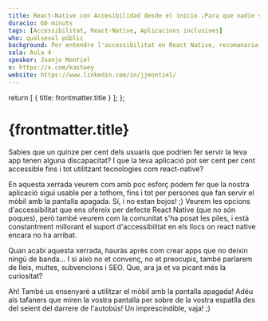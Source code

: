 ```yaml
---
title: React-Native con Accesibilidad desde el inicio ¡Para que nadie se quede sin tocar tu app!
duracio: 60 minuts
tags: [Accessibilitat, React-Native, Aplicacions inclusives]
who: qualsevol públic
background: Per entendre l'accessibilitat en React Native, recomanaria tenir cert nivell en aquesta matèria, però com que ensenyaré altres coses com el maneig de l'app amb lector de pantalla, tampoc és imprescindible. Crec que tothom pot emportar-se alguna cosa d'aquesta xerrada.
sala: Aula 4
speaker: Juanjo Montiel
x: https://x.com/kastwey
website: https://www.linkedin.com/in/jjmontiel/
---
```



  return [
    { title: frontmatter.title }
  ];
};

<Tags tags={frontmatter.tags} sala={frontmatter.sala} />

# {frontmatter.title}

Sabies que un quinze per cent dels usuaris que podrien fer servir la teva app tenen alguna discapacitat? I que la teva aplicació pot ser cent per cent accessible fins i tot utilitzant tecnologies com react-native?

En aquesta xerrada veurem com amb poc esforç podem fer que la nostra aplicació sigui usable per a tothom, fins i tot per persones que fan servir el mòbil amb la pantalla apagada. Sí, i no estan bojos! ;) Veurem les opcions d'accessibilitat que ens ofereix per defecte React Native (que no són poques), però també veurem com la comunitat s'ha posat les piles, i està constantment millorant el suport d'accessibilitat en els llocs on react native encara no ha arribat.

Quan acabi aquesta xerrada, hauràs après com crear apps que no deixin ningú de banda... I si això no et convenç, no et preocupis, també parlarem de lleis, multes, subvencions i SEO. Que, ara ja et va picant més la curiositat?

Ah! També us ensenyaré a utilitzar el mòbil amb la pantalla apagada! Adéu als tafaners que miren la vostra pantalla per sobre de la vostra espatlla des del seient del darrere de l'autobús! Un imprescindible, vaja! ;)

<Speaker name={frontmatter.speaker} x={frontmatter.x} website={frontmatter.website}/>
